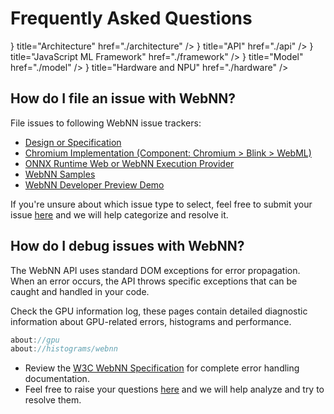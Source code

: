 
# Frequently Asked Questions

<Cards>
  <Cards.Card
    icon={<ArchitectureIcon />}
    title="Architecture"
    href="./architecture"
  />
  <Cards.Card
    icon={<ApiIcon />}
    title="API"
    href="./api"
  />
  <Cards.Card
    icon={<JsIcon />}
    title="JavaScript ML Framework"
    href="./framework"
  />
  <Cards.Card
    icon={<ModelIcon />}
    title="Model"
    href="./model"
  />
    <Cards.Card
    icon={<HardwareIcon />}
    title="Hardware and NPU"
    href="./hardware"
  />
</Cards>

## How do I file an issue with WebNN?

File issues to following WebNN issue trackers:

- [Design or Specification](https://github.com/webmachinelearning/webnn/issues)
- [Chromium Implementation (Component: Chromium > Blink > WebML)](https://issues.chromium.org/issues?q=status:open%20componentid:1456206&s=created_time:desc)
- [ONNX Runtime Web or WebNN Execution Provider](https://github.com/microsoft/onnxruntime/issues)
- [WebNN Samples](https://github.com/webmachinelearning/webnn-samples/issues)
- [WebNN Developer Preview Demo](https://github.com/microsoft/webnn-developer-preview/issues)

If you're unsure about which issue type to select, feel free to submit your issue [here](https://github.com/webmachinelearning/webnn-samples/issues) and we will help categorize and resolve it.

## How do I debug issues with WebNN?

The WebNN API uses standard DOM exceptions for error propagation. When an error occurs, the API throws specific exceptions that can be caught and handled in your code.

Check the GPU information log, these pages contain detailed diagnostic information about GPU-related errors, histograms and performance.

```javascript
about://gpu
about://histograms/webnn
```

- Review the [W3C WebNN Specification](https://www.w3.org/TR/webnn/) for complete error handling documentation.
- Feel free to raise your questions [here](https://github.com/webmachinelearning/webnn-samples/issues) and we will help analyze and try to resolve them.